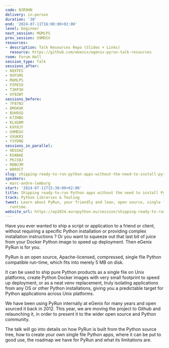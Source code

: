 ```yaml
---
code: N3R9HN
delivery: in-person
duration: '30'
end: '2024-07-11T16:00:00+02:00'
level: beginner
next_session: MGMLPS
prev_session: U9MDSV
resources:
- description: Talk Resources Repo (Slides + Links)
  resource: https://github.com/eGenix/egenix-pyrun-talk-resources
room: Forum Hall
session_type: Talk
sessions_after:
- 8QXTES
- 9XFSMS
- MGMLPS
- PZPES9
- T3KP3H
- UY8ZWT
sessions_before:
- 7F87N3
- 8MGKUK
- BUH9SD
- K7ZHBG
- KLXQAM
- KXF8JY
- U9MDSV
- VXUKR3
- Y3YDNQ
sessions_in_parallel:
- 9DSSHZ
- KUABAE
- PKJ38J
- RBBU3M
- W8R9CT
slug: shipping-ready-to-run-python-apps-without-the-need-to-install-python
speakers:
- marc-andre-lemburg
start: '2024-07-11T15:30:00+02:00'
title: Shipping ready-to-run Python apps without the need to install Python
track: Python Libraries & Tooling
tweet: Learn about PyRun, your friendly and lean, open source, single file 5 MB Python
  runtime.
website_url: https://ep2024.europython.eu/session/shipping-ready-to-run-python-apps-without-the-need-to-install-python
---
```


Have you ever wanted to ship a script or application to a friend or client, without requiring a specific Python installation or providing complex installation instructions ? Or you want to squeeze out that last bit of juice from your Docker Python image to speed up deployment. Then eGenix PyRun is for you.

PyRun is an open source, Apache-licensed, compressed, single file Python compatible run-time, which fits into merely 5 MB on disk.

It can be used to ship pure Python products as a single file on Unix platforms, create Python Docker images with very small footprint to speed up deployment, or as a neat venv replacement, truly isolating applications from any OS or other Python installations, giving you a predictable target for Python applications across Unix platforms.

We have been using PyRun internally at eGenix for many years and open sourced it back in 2012. This year, we are moving the project to Github and relaunching it, in order to present it to the wider open source and Python community.

The talk will go into details on how PyRun is built from the Python source tree, how to create your own single file Python apps, where it can be put to good use, the roadmap we have for PyRun and what its limitations are.
